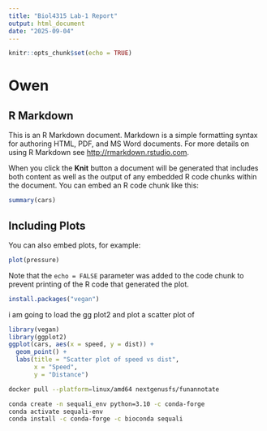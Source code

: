 ```yaml
---
title: "Biol4315 Lab-1 Report"
output: html_document
date: "2025-09-04"
---
```


```r
knitr::opts_chunk$set(echo = TRUE)
```

# Owen 

## R Markdown

This is an R Markdown document. Markdown is a simple formatting syntax for authoring HTML, PDF, and MS Word documents. For more details on using R Markdown see <http://rmarkdown.rstudio.com>.

When you click the **Knit** button a document will be generated that includes both content as well as the output of any embedded R code chunks within the document. You can embed an R code chunk like this:

```r
summary(cars)
```

## Including Plots

You can also embed plots, for example:

```r
plot(pressure)
```

Note that the `echo = FALSE` parameter was added to the code chunk to prevent printing of the R code that generated the plot.

```r
install.packages("vegan")
```
i am going to load the gg plot2 and plot a scatter plot of 
```r
library(vegan)
library(ggplot2)
ggplot(cars, aes(x = speed, y = dist)) +
  geom_point() +
  labs(title = "Scatter plot of speed vs dist",
       x = "Speed",
       y = "Distance")
```

```bash
docker pull --platform=linux/amd64 nextgenusfs/funannotate
```

```bash
conda create -n sequali_env python=3.10 -c conda-forge
conda activate sequali-env
conda install -c conda-forge -c bioconda sequali
```

